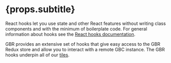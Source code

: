 
# {props.subtitle}

React hooks let you use state and other React features without writing class components and with the minimum of boilerplate code.
For general information about hooks see the [React hooks documentation](https://reactjs.org/docs/hooks-intro.html).

GBR provides an extensive set of hooks that give easy access to the GBR Redux store and allow you to interact with a remote GBC instance.
The GBR hooks underpin all of our [tiles](../tiles/overview).

<HooksListFromTypedoc/>